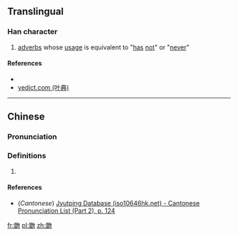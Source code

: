 ==Translingual==

===Han character===
{{Han char|rn=73|rad=曰|as=12|sn=16|four=|canj=CAPHH|ids=⿰曾勿}}

# {{context|dialect|lang=zh}} [[adverb]]s whose [[usage]] is equivalent to "[[has]] [[not]]" or "[[never]]"

====References====
* {{Han ref|kx=0504.091|dkj=14317|hdz=21536.160|uh=6706|ud=26374}}
*[http://yedict.com/htm/67/6706.htm yedict.com (叶典)]

----

==Chinese==
{{zh-forms}}

===Pronunciation===
{{zh-pron
|m=fēn
|c=fan1
|mc=
|oc=
|ma=
|cat=adv
}}

===Definitions===
# {{rfdef|lang=zh}}

====References====
*(''Cantonese'') [http://www.iso10646hk.net/jp/document/download.jsp Jyutping Database (iso10646hk.net) - Cantonese Pronunciation List (Part 2), p. 124]

[[fr:朆]]
[[pl:朆]]
[[zh:朆]]
